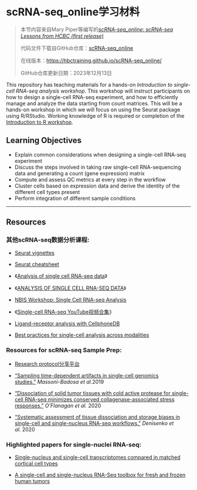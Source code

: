 # scRNA-seq_online学习材料

> 本节内容来自Mary Piper等编写的[*scRNA-seq_online: scRNA-seq Lessons from HCBC (first release)*](https://doi.org/10.5281/zenodo.5826256)
>
> 代码文件下载自GitHub仓库：[scRNA-seq_online](https://github.com/hbctraining/scRNA-seq_online)
>
> 在线版本：<https://hbctraining.github.io/scRNA-seq_online/>
>
> GitHub仓库更新日期：2023年12月13日

This repository has teaching materials for a hands-on *Introduction to single-cell RNA-seq analysis workshop*. This workshop will instruct participants on how to design a single-cell RNA-seq experiment, and how to efficiently manage and analyze the data starting from count matrices. This will be a hands-on workshop in which we will focus on using the Seurat package using R/RStudio. Working knowledge of R is required or completion of the [Introduction to R workshop](https://hbctraining.github.io/Intro-to-R/).

## Learning Objectives

-   Explain common considerations when designing a single-cell RNA-seq experiment
-   Discuss the steps involved in taking raw single-cell RNA-sequencing data and generating a count (gene expression) matrix
-   Compute and assess QC metrics at every step in the workflow
-   Cluster cells based on expression data and derive the identity of the different cell types present
-   Perform integration of different sample conditions

------------------------------------------------------------------------

## Resources

### 其他scRNA-seq数据分析课程:

-   [Seurat vignettes](https://satijalab.org/seurat/vignettes.html)

-   [Seurat cheatsheet](https://satijalab.org/seurat/essential_commands.html)

-   《[Analysis of single cell RNA-seq data](https://www.singlecellcourse.org/index.html)》

-   《[ANALYSIS OF SINGLE CELL RNA-SEQ DATA](https://broadinstitute.github.io/2020_scWorkshop/)》

-   [NBIS Workshop: Single Cell RNA-seq Analysis](https://nbisweden.github.io/workshop-scRNAseq/)

-   《[Single-cell RNA-seq YouTube视频合集](https://liulab-dfci.github.io/bioinfo-combio/scrna1.html)》

-   [Ligand-receptor analysis with CellphoneDB](https://www.nature.com/articles/s41576-020-00292-x)

-   [Best practices for single-cell analysis across modalities](https://www.nature.com/articles/s41576-023-00586-w)

### Resources for scRNA-seq Sample Prep:

-   [Research protocol分享平台](https://www.protocols.io)

-   [“Sampling time-dependent artifacts in single-cell genomics studies.”](https://genomebiology.biomedcentral.com/articles/10.1186/s13059-020-02032-0) *Massoni-Badosa et al.*2019

-   [“Dissociation of solid tumor tissues with cold active protease for single-cell RNA-seq minimizes conserved collagenase-associated stress responses.”](https://genomebiology.biomedcentral.com/articles/10.1186/s13059-019-1830-0) *O’Flanagan et al.* 2020

-   [“Systematic assessment of tissue dissociation and storage biases in single-cell and single-nucleus RNA-seq workflows.”](https://genomebiology.biomedcentral.com/articles/10.1186/s13059-020-02048-6) *Denisenko et al.* 2020

### Highlighted papers for single-nuclei RNA-seq:

-   [Single-nucleus and single-cell transcriptomes compared in matched cortical cell types](https://www.ncbi.nlm.nih.gov/pmc/articles/PMC6306246/)

-   [A single-cell and single-nucleus RNA-Seq toolbox for fresh and frozen human tumors](https://www.nature.com/articles/s41591-020-0844-1)
